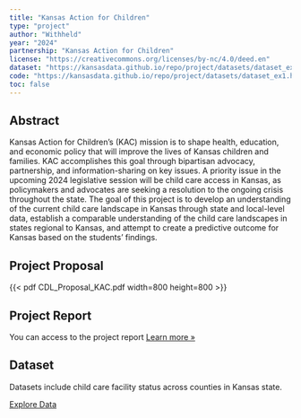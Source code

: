 ```yaml
---
title: "Kansas Action for Children"
type: "project"
author: "Withheld"
year: "2024"
partnership: "Kansas Action for Children"
license: "https://creativecommons.org/licenses/by-nc/4.0/deed.en"
dataset: "https://kansasdata.github.io/repo/project/datasets/dataset_ex1.html"
code: "https://kansasdata.github.io/repo/project/datasets/dataset_ex1.html"
toc: false
---
```


## Abstract

Kansas Action for Children's (KAC) mission is to shape health, education, and economic policy that will improve the lives of Kansas children and families. KAC accomplishes this goal through bipartisan advocacy, partnership, and information-sharing on key issues. A priority issue in the upcoming 2024 legislative session will be child care access in Kansas, as policymakers and advocates are seeking a resolution to the ongoing crisis throughout the state. The goal of this project is to develop an understanding of the current child care landscape in Kansas through state and local-level data, establish a comparable understanding of the child care landscapes in states regional to Kansas, and attempt to create a predictive outcome for Kansas based on the students' findings.

## Project Proposal

{{< pdf CDL_Proposal_KAC.pdf width=800 height=800 >}}

## Project Report

You can access to the project report [Learn more »](report_KAC.html)

## Dataset

Datasets include child care facility status across counties in Kansas state.

[Explore Data](../datasets/dataset_ex1.qmd)
